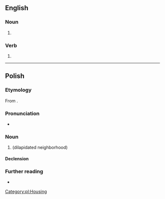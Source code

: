 ==English==

===Noun===
{{head|en|noun form}}

# {{plural of|slum|lang=en}}

===Verb===
{{head|en|verb form}}

# {{en-third-person singular of|slum}}

----

==Polish==
{{wikipedia|slumsy|lang=pl}}

===Etymology===
From {{bor|pl|en|slums}}.

===Pronunciation===
* {{pl-IPA|/slams/}}

===Noun===
{{pl-noun|m-in}}

# {{l|en|slum}} (dilapidated neighborhood)

====Declension====
{{pl-decl-noun-m-in}}

===Further reading===
* {{R:PWN}}

[[Category:pl:Housing]]